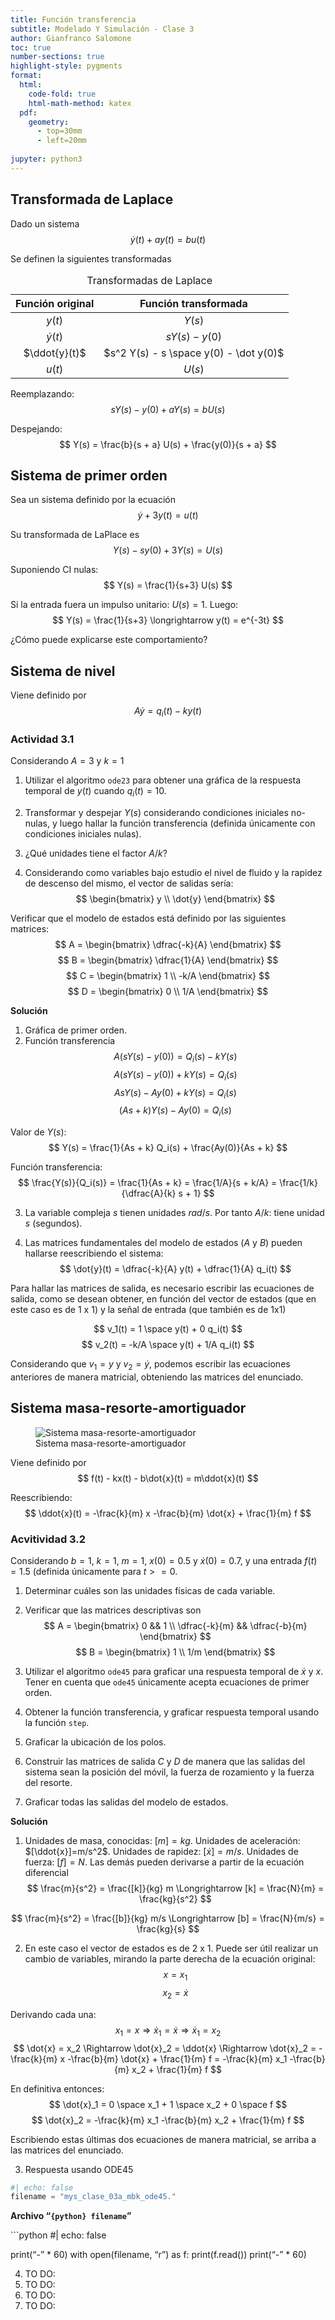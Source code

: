 ```yaml
---
title: Función transferencia
subtitle: Modelado Y Simulación - Clase 3
author: Gianfranco Salomone
toc: true
number-sections: true
highlight-style: pygments
format: 
  html: 
    code-fold: true
    html-math-method: katex
  pdf: 
    geometry: 
      - top=30mm
      - left=20mm
    
jupyter: python3
---
```



## Transformada de Laplace
Dado un sistema
$$ \dot{y}(t) + a y(t) = bu(t) $$

Se definen la siguientes transformadas

| Función original           | Función transformada                   |
|:--------------------------:|:--------------------------------------:|
| $y(t)$                     | $Y(s)$                                 |
| $\dot{y}(t)$               | $sY(s) - y(0)$                         |
| $\ddot{y}(t)$              | $s^2 Y(s) - s \space y(0) - \dot y(0)$ |
| $u(t)$                     | $U(s)$                                 |
: Transformadas de Laplace


Reemplazando:
$$ sY(s) - y(0) + a Y(s) = bU(s) $$

Despejando:
$$ Y(s) = \frac{b}{s + a} U(s) + \frac{y(0)}{s + a} $$

## Sistema de primer orden
Sea un sistema definido por la ecuación
$$ \dot{y} + 3 y(t) = u(t) $$

Su transformada de LaPlace es
$$ Y(s) - s y(0) + 3Y(s)= U(s) $$

Suponiendo CI nulas:
$$ Y(s) = \frac{1}{s+3} U(s) $$

Si la entrada fuera un impulso unitario: $U(s)=1$. Luego:
$$ Y(s) = \frac{1}{s+3} \longrightarrow y(t) = e^{-3t} $$

¿Cómo puede explicarse este comportamiento?

## Sistema de nivel
Viene definido por
$$ A\dot{y} = q_i(t) - ky(t) $$

### Actividad 3.1
Considerando $A=3$ y $k=1$

1. Utilizar el algoritmo `ode23` para obtener una gráfica de la respuesta temporal de $y(t)$ cuando $q_i(t)=10$.

2. Transformar y despejar $Y(s)$ considerando condiciones iniciales no-nulas, y luego hallar la función transferencia (definida únicamente con condiciones iniciales nulas).

3. ¿Qué unidades tiene el factor $A/k$?

4. Considerando como variables bajo estudio el nivel de fluido y la rapidez de descenso del mismo, el vector de salidas sería:
$$ \begin{bmatrix}
      y  \\
      \dot{y}
   \end{bmatrix}
$$


Verificar que el modelo de estados está definido por las siguientes matrices:
$$ A = \begin{bmatrix}
          \dfrac{-k}{A}
      \end{bmatrix}
$$
$$ B = \begin{bmatrix}
          \dfrac{1}{A}
      \end{bmatrix}
$$
$$ C = \begin{bmatrix}
          1  \\
          -k/A
      \end{bmatrix}
$$
$$ D = \begin{bmatrix}
          0  \\
          1/A
      \end{bmatrix}
$$


**Solución**

1. Gráfica de primer orden.
2. Función transferencia
$$ A(sY(s) - y(0)) = Q_i(s) - kY(s) $$
$$ A(sY(s) - y(0)) + kY(s) = Q_i(s) $$
$$ AsY(s) - Ay(0) + kY(s) = Q_i(s) $$
$$ (As + k) Y(s) - Ay(0) = Q_i(s) $$

Valor de $Y(s)$:
$$ Y(s) = \frac{1}{As + k} Q_i(s) + \frac{Ay(0)}{As + k} $$

Función transferencia:
$$ \frac{Y(s)}{Q_i(s)} = \frac{1}{As + k} = \frac{1/A}{s + k/A} = \frac{1/k}{\dfrac{A}{k} s + 1} $$

3. La variable compleja $s$ tienen unidades $rad/s$. Por tanto $A/k$: tiene unidad $s$ (segundos).

4. Las matrices fundamentales del modelo de estados ($A$ y $B$) pueden hallarse reescribiendo el sistema:
$$ \dot{y}(t) = \dfrac{-k}{A} y(t) + \dfrac{1}{A} q_i(t) $$

Para hallar las matrices de salida, es necesario escribir las ecuaciones de salida, como se desean obtener, en función del vector de estados (que en este caso es de 1 x 1) y la señal de entrada (que también es de 1x1)

$$ v_1(t) = 1 \space y(t) + 0 q_i(t) $$
$$ v_2(t) = -k/A \space y(t) + 1/A q_i(t) $$

Considerando que $v_1 = y$ y $v_2=\dot{y}$, podemos escribir las ecuaciones anteriores de manera matricial, obteniendo las matrices del enunciado.


## Sistema masa-resorte-amortiguador
![Sistema masa-resorte-amortiguador](modelado_mecanico_mbk.svg)

Viene definido por
$$ f(t) - kx(t) - b\dot{x}(t) = m\ddot{x}(t) $$

Reescribiendo:
$$ \ddot{x}(t) = -\frac{k}{m} x -\frac{b}{m} \dot{x} + \frac{1}{m} f $$

### Acvitividad 3.2
Considerando $b=1$, $k=1$, $m=1$, $x(0)=0.5$ y $\dot{x}(0)=0.7$, y una entrada $f(t)=1.5$ (definida únicamente para $t>=0$.


1. Determinar cuáles son las unidades físicas de cada variable.

2. Verificar que las matrices descriptivas son
$$ A = \begin{bmatrix}
                 0       &&  1              \\
          \dfrac{-k}{m}  &&  \dfrac{-b}{m} 
       \end{bmatrix}
$$
$$ B = \begin{bmatrix}
                 1   \\
          1/m 
    \end{bmatrix}
$$

3. Utilizar el algoritmo `ode45` para graficar una respuesta temporal de $\dot{x}$ y $x$. Tener en cuenta que `ode45` únicamente acepta ecuaciones de primer orden.

4. Obtener la función transferencia, y graficar respuesta temporal usando la función `step`.

5. Graficar la ubicación de los polos.

6. Construir las matrices de salida $C$ y $D$ de manera que las salidas del sistema sean la posición del móvil, la fuerza de rozamiento y la fuerza del resorte. 

7. Graficar todas las salidas del modelo de estados.


**Solución**  

1. Unidades de masa, conocidas: $[m] = kg$. Unidades de aceleración: $[\ddot{x}]=m/s^2$. Unidades de rapidez: $[\dot{x}] = m/s$. Unidades de fuerza: $[f] = N$. Las demás pueden derivarse a partir de la ecuación diferencial
$$ \frac{m}{s^2} = \frac{[k]}{kg} m \Longrightarrow [k] = \frac{N}{m} = \frac{kg}{s^2} $$

$$ \frac{m}{s^2} = \frac{[b]}{kg} m/s \Longrightarrow [b] = \frac{N}{m/s} = \frac{kg}{s} $$


2. En este caso el vector de estados es de 2 x 1. Puede ser útil realizar un cambio de variables, mirando la parte derecha de la ecuación original:
$$ x = x_1 $$
$$ x_2 = \dot{x} $$

Derivando cada una:
$$ x_1 = x \Rightarrow \dot{x}_1 = \dot{x} \Rightarrow \dot{x}_1 = x_2$$
$$ \dot{x} = x_2 \Rightarrow \dot{x}_2 = \ddot{x} \Rightarrow \dot{x}_2 = -\frac{k}{m} x -\frac{b}{m} \dot{x} + \frac{1}{m} f = -\frac{k}{m} x_1 -\frac{b}{m} x_2 + \frac{1}{m} f $$

En definitiva entonces:
$$ \dot{x}_1 = 0 \space x_1 + 1 \space x_2 + 0 \space f $$
$$ \dot{x}_2 = -\frac{k}{m} x_1 -\frac{b}{m} x_2 + \frac{1}{m} f $$

Escribiendo estas últimas dos ecuaciones de manera matricial, se arriba a las matrices del enunciado.

3. Respuesta usando ODE45
```python
#| echo: false
filename = "mys_clase_03a_mbk_ode45."
```

**Archivo "`{python} filename`"**


```python
#| echo: false

print("-" * 60)
with open(filename, "r") as f:
    print(f.read())
print("-" * 60)

4. TO DO:
5. TO DO:
6. TO DO:
7. TO DO: